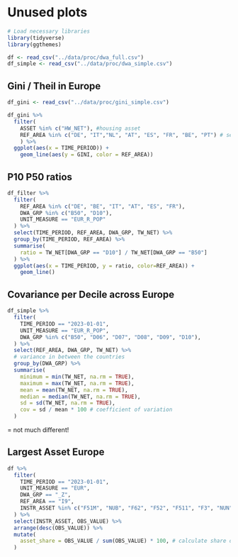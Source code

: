 # Unused plots

```r
# Load necessary libraries
library(tidyverse)
library(ggthemes)

df <- read_csv("../data/proc/dwa_full.csv")
df_simple <- read_csv("../data/proc/dwa_simple.csv")
```


## Gini / Theil in Europe

```r
df_gini <- read_csv("../data/proc/gini_simple.csv")
```

```r
df_gini %>%
  filter(
    ASSET %in% c("HW_NET"), #housing asset
    REF_AREA %in% c("DE", "IT","NL", "AT", "ES", "FR", "BE", "PT") # selected countries
    ) %>%
  ggplot(aes(x = TIME_PERIOD)) +
    geom_line(aes(y = GINI, color = REF_AREA)) 
```

## P10 P50 ratios

```r
df_filter %>%
  filter(
    REF_AREA %in% c("DE", "BE", "IT", "AT", "ES", "FR"),
    DWA_GRP %in% c("B50", "D10"),
    UNIT_MEASURE == "EUR_R_POP"
  ) %>%
  select(TIME_PERIOD, REF_AREA, DWA_GRP, TW_NET) %>%
  group_by(TIME_PERIOD, REF_AREA) %>%
  summarise(
    ratio = TW_NET[DWA_GRP == "D10"] / TW_NET[DWA_GRP == "B50"]
  ) %>%
  ggplot(aes(x = TIME_PERIOD, y = ratio, color=REF_AREA)) +
    geom_line()
```
## Covariance per Decile across Europe

```r
df_simple %>%
  filter(
    TIME_PERIOD == "2023-01-01",
    UNIT_MEASURE == "EUR_R_POP",
    DWA_GRP %in% c("B50", "D06", "D07", "D08", "D09", "D10"),
  ) %>%
  select(REF_AREA, DWA_GRP, TW_NET) %>%
  # variance in between the countries
  group_by(DWA_GRP) %>%
  summarise(
    minimum = min(TW_NET, na.rm = TRUE),
    maximum = max(TW_NET, na.rm = TRUE),
    mean = mean(TW_NET, na.rm = TRUE),
    median = median(TW_NET, na.rm = TRUE),
    sd = sd(TW_NET, na.rm = TRUE),
    cov = sd / mean * 100 # coefficient of variation
  )
```
= not much different!

## Largest Asset Europe

```r
df %>%
  filter(
    TIME_PERIOD == "2023-01-01",
    UNIT_MEASURE == "EUR",
    DWA_GRP == "_Z",
    REF_AREA == "I9",
    INSTR_ASSET %in% c("F51M", "NUB", "F62", "F52", "F511", "F3", "NUN", "F2M")
  ) %>%
  select(INSTR_ASSET, OBS_VALUE) %>%
  arrange(desc(OBS_VALUE)) %>%
  mutate(
    asset_share = OBS_VALUE / sum(OBS_VALUE) * 100, # calculate share of total assets
  )
```
